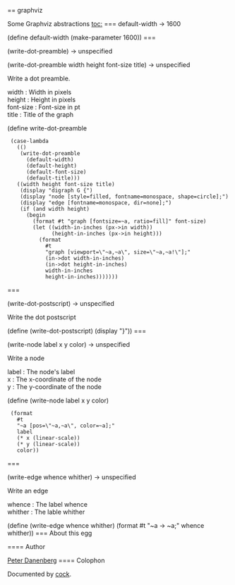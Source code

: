 == graphviz

Some Graphviz abstractions
[[toc:]]
=== {{default-width}}
<parameter>default-width → 1600</parameter>

<enscript highlight="scheme">(define default-width (make-parameter 1600))
</enscript>
=== {{write-dot-preamble}}
<procedure>(write-dot-preamble) → unspecified</procedure>
<procedure>(write-dot-preamble width height font-size title) → unspecified</procedure>
Write a dot preamble.
; width : Width in pixels
; height : Height in pixels
; font-size : Font-size in pt
; title : Title of the graph
<enscript highlight="scheme">(define write-dot-preamble
  (case-lambda
    (()
     (write-dot-preamble
       (default-width)
       (default-height)
       (default-font-size)
       (default-title)))
    ((width height font-size title)
     (display "digraph G {")
     (display "node [style=filled, fontname=monospace, shape=circle];")
     (display "edge [fontname=monospace, dir=none];")
     (if (and width height)
       (begin
         (format #t "graph [fontsize=~a, ratio=fill]" font-size)
         (let ((width-in-inches (px->in width))
               (height-in-inches (px->in height)))
           (format
             #t
             "graph [viewport=\"~a,~a\", size=\"~a,~a!\"];"
             (in->dot width-in-inches)
             (in->dot height-in-inches)
             width-in-inches
             height-in-inches)))))))
</enscript>
=== {{write-dot-postscript}}
<procedure>(write-dot-postscript) → unspecified</procedure>
Write the dot postscript

<enscript highlight="scheme">(define (write-dot-postscript) (display "}"))
</enscript>
=== {{write-node}}
<procedure>(write-node label x y color) → unspecified</procedure>
Write a node
; label : The node's label
; x : The x-coordinate of the node
; y : The y-coordinate of the node
<enscript highlight="scheme">(define (write-node label x y color)
  (format
    #t
    "~a [pos=\"~a,~a\", color=~a];"
    label
    (* x (linear-scale))
    (* y (linear-scale))
    color))
</enscript>
=== {{write-edge}}
<procedure>(write-edge whence whither) → unspecified</procedure>
Write an edge
; whence : The label whence
; whither : The lable whither
<enscript highlight="scheme">(define (write-edge whence whither) (format #t "~a -> ~a;" whence whither))
</enscript>
=== About this egg

==== Author

[[/users/klutometis|Peter Danenberg]]
==== Colophon

Documented by [[/egg/cock|cock]].